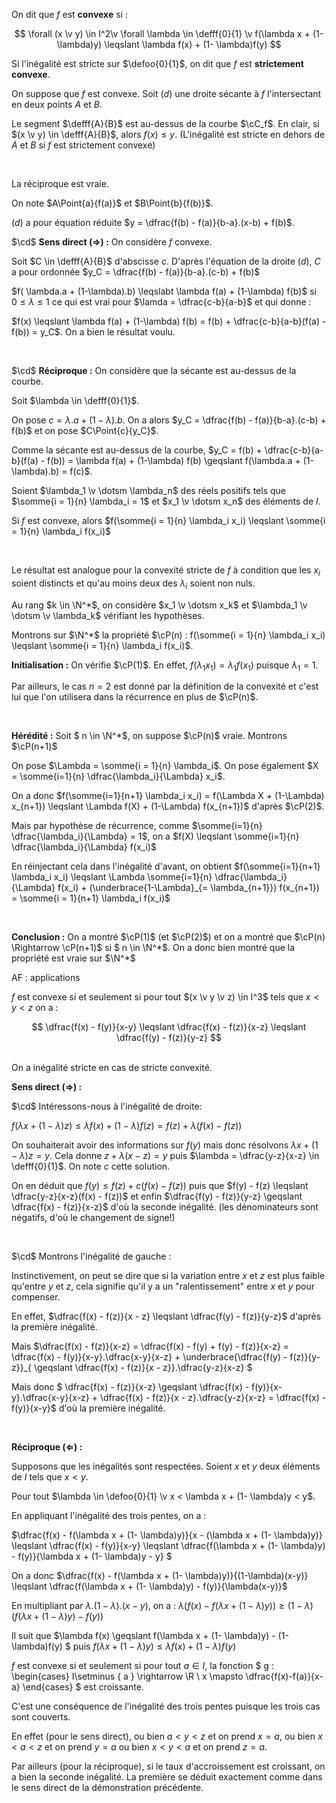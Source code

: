 

<Item type='definition' titre='convexité'>

On dit que $f$ est **convexe** si : 

$$
\forall (x \v y) \in I^2\v \forall \lambda \in \defff{0}{1} \v f(\lambda x + (1- \lambda)y) \leqslant \lambda f(x) + (1- \lambda)f(y)
$$

Si l'inégalité est stricte sur $\defoo{0}{1}$, on dit que $f$ est **strictement convexe**.
</Item>


<Item type='proposition' titre='caractérisation par les séquentes'>

On suppose que $f$ est convexe. Soit $(d)$ une droite sécante à $f$ l'intersectant en deux points $A$ et $B$.

Le segment $\defff{A}{B}$ est au-dessus de la courbe $\cC_f$. En clair, si $(x \v y) \in \defff{A}{B}$, alors $f(x) \leqslant y$. (L'inégalité est stricte en dehors de $A$ et $B$ si $f$ est strictement convexe)

<br />

La réciproque est vraie.
</Item>

<Hideable type='démonstration' titre=''>

On note $A\Point{a}{f(a)}$ et $B\Point{b}{f(b)}$.


$(d)$ a pour équation réduite $y = \dfrac{f(b) - f(a)}{b-a}.(x-b) + f(b)$.


$\cd$ **Sens direct ($\Rightarrow$) :** On considère $f$ convexe.

Soit $C \in \defff{A}{B}$ d'abscisse $c$. D'après l'équation de la droite $(d)$, $C$ a pour ordonnée $y_C = \dfrac{f(b) - f(a)}{b-a}.(c-b) + f(b)$

$f( \lambda.a + (1-\lambda).b) \leqslabt \lambda f(a) + (1-\lambda) f(b)$ si $0 \leqslant \lambda \leqslant 1$ ce qui est vrai pour $\lamda = \dfrac{c-b}{a-b}$ et qui donne : 

$f(x) \leqslant \lambda f(a) + (1-\lambda) f(b) = f(b) + \dfrac{c-b}{a-b}(f(a) - f(b)) = y_C$. On a bien le résultat voulu.

<br />

$\cd$ **Réciproque :** On considère que la sécante est au-dessus de la courbe.

Soit $\lambda \in \defff{0}{1}$.

On pose $c = \lambda.a + (1-\lambda).b$. On a alors $y_C = \dfrac{f(b) - f(a)}{b-a}.(c-b) + f(b)$ et on pose $C\Point{c}{y_C}$. 

Comme la sécante est au-dessus de la courbe, $y_C = f(b) + \dfrac{c-b}{a-b}(f(a) - f(b)) =  \lambda f(a) + (1-\lambda) f(b) \geqslant f(\lambda.a + (1-\lambda).b) = f(c)$.
</Hideable>



<Item type='proposition' titre='inégalité de Jensen (ou de convexité)'>

Soient $\lambda_1 \v \dotsm \lambda_n$ des réels positifs tels que $\somme{i = 1}{n} \lambda_i = 1$ et $x_1 \v \dotsm x_n$ des éléments de $I$.

Si $f$ est convexe, alors $f(\somme{i = 1}{n} \lambda_i x_i) \leqslant \somme{i = 1}{n} \lambda_i f(x_i)$

<br/>

Le résultat est analogue pour la convexité stricte de $f$ à condition que les $x_i$ soient distincts et qu'au moins deux des $\lambda_i$ soient non nuls.
</Item>

<Hideable type='démonstration' titre=''>

Au rang $k \in \N^*$, on considère $x_1 \v \dotsm x_k$ et $\lambda_1 \v \dotsm \v \lambda_k$ vérifiant les hypothèses.

Montrons sur $\N^*$ la propriété $\cP(n) : f(\somme{i = 1}{n} \lambda_i x_i) \leqslant \somme{i = 1}{n} \lambda_i f(x_i)$.

**Initialisation :** On vérifie $\cP(1)$. En effet, $f(\lambda_1 x_1) = \lambda_1 f(x_1)$ puisque $\lambda_1 = 1$.

Par ailleurs, le cas $n = 2$ est donné par la définition de la convexité et c'est lui que l'on utilisera dans la récurrence en plus de $\cP(n)$.


<br/>

**Hérédité :** Soit $ n \in \N^*$, on suppose $\cP(n)$ vraie. Montrons $\cP(n+1)$ 

On pose $\Lambda = \somme{i = 1}{n} \lambda_i$. On pose également $X =  \somme{i=1}{n} \dfrac{\lambda_i}{\Lambda} x_i$.

On a donc $f(\somme{i=1}{n+1} \lambda_i x_i) = f(\Lambda X + (1-\Lambda) x_{n+1}) \leqslant \Lambda f(X) + (1-\Lambda) f(x_{n+1})$ d'après $\cP(2)$.

Mais par hypothèse de récurrence, comme $\somme{i=1}{n} \dfrac{\lambda_i}{\Lambda} = 1$, on a $f(X) \leqslant \somme{i=1}{n} \dfrac{\lambda_i}{\Lambda} f(x_i)$

En réinjectant cela dans l'inégalité d'avant, on obtient $f(\somme{i=1}{n+1} \lambda_i x_i) \leqslant \Lambda \somme{i=1}{n} \dfrac{\lambda_i}{\Lambda} f(x_i) + (\underbrace{1-\Lambda}_{= \lambda_{n+1}}) f(x_{n+1}) = \somme{i = 1}{n+1} \lambda_i f(x_i)$

<br/>

**Conclusion :** On a montré $\cP(1)$ (et $\cP(2)$) et on a montré que $\cP(n) \Rightarrow \cP(n+1)$ si $ n \in \N^*$. On a donc bien montré que la propriété est vraie sur $\N^*$

</Hideable>


AF : applications


<Item type='proposition' titre='inégalité des trois pentes'>

$f$ est convexe si et seulement si pour tout $(x \v y \v z) \in I^3$ tels que $x < y < z$ on a :

$$
\dfrac{f(x) - f(y)}{x-y} \leqslant \dfrac{f(x) - f(z)}{x-z} \leqslant \dfrac{f(y) - f(z)}{y-z}
$$

<br/>
On a inégalité stricte en cas de stricte convexité.
</Item>

<Hideable type='démonstration' titre=''>

**Sens direct ($\Rightarrow$) :**
<Indent>

$\cd$ Intéressons-nous à l'inégalité de droite:

$f(\lambda x + (1-\lambda) z) \leqslant \lambda f(x) + (1 - \lambda) f(z) = f(z) + \lambda (f(x) - f(z))$

On souhaiterait avoir des informations sur $f(y)$ mais donc résolvons $\lambda x + (1-\lambda) z = y$. Cela donne $z + \lambda(x-z) = y$ puis $\lambda = \dfrac{y-z}{x-z} \in \defff{0}{1}$. On note $c$ cette solution.

On en déduit que $f(y) \leqslant f(z) + c(f(x) - f(z))$ puis que $f(y) - f(z) \leqslant \dfrac{y-z}{x-z}(f(x) - f(z))$ et enfin $\dfrac{f(y) - f(z)}{y-z} \geqslant \dfrac{f(x) - f(z)}{x-z}$ d'où la seconde inégalité. (les dénominateurs sont négatifs, d'où le changement de signe!)

<br/>

$\cd$ Montrons l'inégalité de gauche :

Instinctivement, on peut se dire que si la variation entre $x$ et $z$ est plus faible qu'entre $y$ et $z$, cela signifie qu'il y a un "ralentissement" entre $x$ et $y$ pour compenser.

En effet, $\dfrac{f(x) - f(z)}{x - z} \leqslant \dfrac{f(y) - f(z)}{y-z}$ d'après la première inégalité.

Mais $\dfrac{f(x) - f(z)}{x-z} = \dfrac{f(x) - f(y) + f(y) - f(z)}{x-z}  = \dfrac{f(x) - f(y)}{x-y}.\dfrac{x-y}{x-z} + \underbrace{\dfrac{f(y) - f(z)}{y-z}}_{ \geqslant \dfrac{f(x) - f(z)}{x - z}}.\dfrac{y-z}{x-z} $ 

Mais donc $ \dfrac{f(x) - f(z)}{x-z} \geqslant \dfrac{f(x) - f(y)}{x-y}.\dfrac{x-y}{x-z} + \dfrac{f(x) - f(z)}{x - z}.\dfrac{y-z}{x-z} = \dfrac{f(x) - f(y)}{x-y}$ d'où la première inégalité.

</Indent>

<br/>

**Réciproque ($\Leftarrow$) :**

Supposons que les inégalités sont respectées. Soient $x$ et $y$ deux éléments de $I$ tels que $x < y$.

Pour tout $\lambda \in \defoo{0}{1} \v x < \lambda x + (1- \lambda)y < y$. 

En appliquant l'inégalité des trois pentes, on a :

$\dfrac{f(x) - f(\lambda x + (1- \lambda)y)}{x - (\lambda x + (1- \lambda)y)} \leqslant \dfrac{f(x) - f(y)}{x-y} \leqslant \dfrac{f(\lambda x + (1- \lambda)y) - f(y)}{\lambda x + (1- \lambda)y - y} $

On a donc $\dfrac{f(x) - f(\lambda x + (1- \lambda)y)}{(1-\lambda)(x-y)} \leqslant \dfrac{f(\lambda x + (1- \lambda)y) - f(y)}{\lambda(x-y)}$

En multipliant par $\lambda . (1-\lambda) . (x-y)$, on a : $\lambda (f(x) - f(\lambda x + (1- \lambda)y)) \geqslant (1-\lambda)(f(\lambda x + (1- \lambda)y) - f(y))$

Il suit que $\lambda f(x) \geqslant f(\lambda x + (1- \lambda)y) - (1-\lambda)f(y) $ puis $f(\lambda x + (1- \lambda)y) \leqslant \lambda f(x) + (1-\lambda) f(y)$

</Hideable>


<Item type='proposition' titre="croissance du taux d'accroissement">


$f$ est convexe si et seulement si pour tout $a \in I$, la fonction $ g : \begin{cases} I\setminus \{ a \} \rightarrow \R \\ x \mapsto \dfrac{f(x)-f(a)}{x-a} \end{cases} $ est croissante.

</Item>

<Hideable type='démonstration' titre=''>

C'est une conséquence de l'inégalité des trois pentes puisque les trois cas sont couverts. 

En effet (pour le sens direct), ou bien $a < y < z$ et on prend $x = a$, ou bien $x < a < z$ et on prend $y = a$ ou bien $x < y < a$ et on prend $z = a$. 

Par ailleurs (pour la réciproque), si le taux d'accroissement est croissant, on a bien la seconde inégalité. La première se déduit exactement comme dans le sens direct de la démonstration précédente. 
</Hideable>